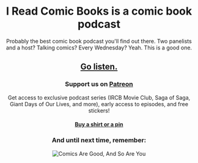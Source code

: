 <Header title="I Read Comic Books is a comic book podcast" />

# I Read Comic Books is a comic book podcast

Probably the best comic book podcast you'll find out there. Two panelists and a host? Talking comics? Every Wednesday? Yeah. This is a good one.

## [Go listen.](https://wavve.co/ircb)

### Support us on [Patreon](https://www.patreon.com/ircbpodcast)

Get access to exclusive podcast series (IRCB Movie Club, Saga of Saga, Giant Days of Our Lives, and more), early access to episodes, and free stickers!

#### <a href="https://shop.ircbpodcast.com/" rel="noreferrer" target="_blank">Buy a shirt or a pin</a>

### And until next time, remember:

![Comics Are Good, And So Are You](./comics-are-good.png)
